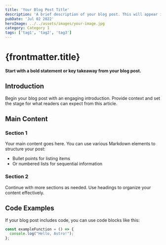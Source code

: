 ```yaml
---
title: 'Your Blog Post Title'
description: 'A brief description of your blog post. This will appear in previews and meta tags.'
pubDate: 'Jul 02 2022'
heroImage: ../../assets/images/your-image.jpg
category: Category 1
tags: ['tag1', 'tag2', 'tag3']
---
```


# {frontmatter.title}

**Start with a bold statement or key takeaway from your blog post.**

## Introduction

Begin your blog post with an engaging introduction. Provide context and set the stage for what readers can expect from this article.

## Main Content

### Section 1

Your main content goes here. You can use various Markdown elements to structure your post:

- Bullet points for listing items
- Or numbered lists for sequential information

### Section 2

Continue with more sections as needed. Use headings to organize your content effectively.

## Code Examples

If your blog post includes code, you can use code blocks like this:

```javascript
const exampleFunction = () => {
  console.log("Hello, Astro!");
};
